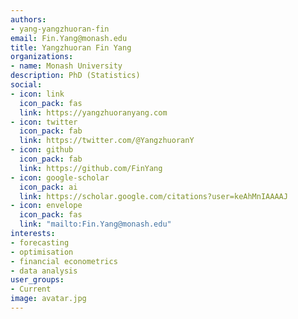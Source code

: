 ```yaml
---
authors:
- yang-yangzhuoran-fin
email: Fin.Yang@monash.edu
title: Yangzhuoran Fin Yang
organizations:
- name: Monash University
description: PhD (Statistics)
social:
- icon: link
  icon_pack: fas
  link: https://yangzhuoranyang.com
- icon: twitter
  icon_pack: fab
  link: https://twitter.com/@YangzhuoranY
- icon: github
  icon_pack: fab
  link: https://github.com/FinYang
- icon: google-scholar
  icon_pack: ai
  link: https://scholar.google.com/citations?user=keAhMnIAAAAJ
- icon: envelope
  icon_pack: fas
  link: "mailto:Fin.Yang@monash.edu"
interests:
- forecasting
- optimisation
- financial econometrics
- data analysis
user_groups:
- Current
image: avatar.jpg
---
```

